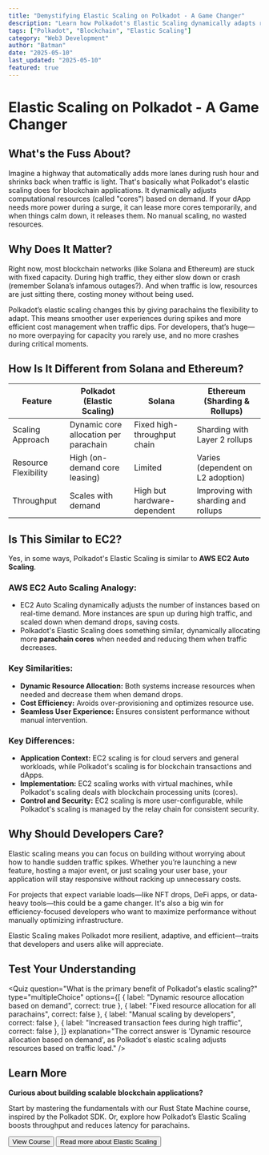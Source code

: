```yaml
---
title: "Demystifying Elastic Scaling on Polkadot - A Game Changer"
description: "Learn how Polkadot's Elastic Scaling dynamically adapts resources, ensuring efficiency and performance during variable traffic."
tags: ["Polkadot", "Blockchain", "Elastic Scaling"]
category: "Web3 Development"
author: "Batman"
date: "2025-05-10"
last_updated: "2025-05-10"
featured: true
---
```


# Elastic Scaling on Polkadot - A Game Changer

## What's the Fuss About?

Imagine a highway that automatically adds more lanes during rush hour and shrinks back when traffic is light. That's basically what Polkadot's elastic scaling does for blockchain applications. It dynamically adjusts computational resources (called "cores") based on demand. If your dApp needs more power during a surge, it can lease more cores temporarily, and when things calm down, it releases them. No manual scaling, no wasted resources.

## Why Does It Matter?

Right now, most blockchain networks (like Solana and Ethereum) are stuck with fixed capacity. During high traffic, they either slow down or crash (remember Solana’s infamous outages?). And when traffic is low, resources are just sitting there, costing money without being used.

Polkadot’s elastic scaling changes this by giving parachains the flexibility to adapt. This means smoother user experiences during spikes and more efficient cost management when traffic dips. For developers, that’s huge—no more overpaying for capacity you rarely use, and no more crashes during critical moments.

## How Is It Different from Solana and Ethereum?

| Feature              | Polkadot (Elastic Scaling)            | Solana                      | Ethereum (Sharding & Rollups)       |
| -------------------- | ------------------------------------- | --------------------------- | ----------------------------------- |
| Scaling Approach     | Dynamic core allocation per parachain | Fixed high-throughput chain | Sharding with Layer 2 rollups       |
| Resource Flexibility | High (on-demand core leasing)         | Limited                     | Varies (dependent on L2 adoption)   |
| Throughput           | Scales with demand                    | High but hardware-dependent | Improving with sharding and rollups |

## Is This Similar to EC2?

Yes, in some ways, Polkadot's Elastic Scaling is similar to **AWS EC2 Auto Scaling**.

### AWS EC2 Auto Scaling Analogy:

* EC2 Auto Scaling dynamically adjusts the number of instances based on real-time demand. More instances are spun up during high traffic, and scaled down when demand drops, saving costs.
* Polkadot's Elastic Scaling does something similar, dynamically allocating more **parachain cores** when needed and reducing them when traffic decreases.

### Key Similarities:

* **Dynamic Resource Allocation:** Both systems increase resources when needed and decrease them when demand drops.
* **Cost Efficiency:** Avoids over-provisioning and optimizes resource use.
* **Seamless User Experience:** Ensures consistent performance without manual intervention.

### Key Differences:

* **Application Context:** EC2 scaling is for cloud servers and general workloads, while Polkadot's scaling is for blockchain transactions and dApps.
* **Implementation:** EC2 scaling works with virtual machines, while Polkadot's scaling deals with blockchain processing units (cores).
* **Control and Security:** EC2 scaling is more user-configurable, while Polkadot's scaling is managed by the relay chain for consistent security.

## Why Should Developers Care?

Elastic scaling means you can focus on building without worrying about how to handle sudden traffic spikes. Whether you’re launching a new feature, hosting a major event, or just scaling your user base, your application will stay responsive without racking up unnecessary costs.

For projects that expect variable loads—like NFT drops, DeFi apps, or data-heavy tools—this could be a game changer. It's also a big win for efficiency-focused developers who want to maximize performance without manually optimizing infrastructure.

Elastic Scaling makes Polkadot more resilient, adaptive, and efficient—traits that developers and users alike will appreciate.

## Test Your Understanding

<Quiz
  question="What is the primary benefit of Polkadot's elastic scaling?"
  type="multipleChoice"
  options={[
    { label: "Dynamic resource allocation based on demand", correct: true },
    { label: "Fixed resource allocation for all parachains", correct: false },
    { label: "Manual scaling by developers", correct: false },
    { label: "Increased transaction fees during high traffic", correct: false },
  ]}
  explanation="The correct answer is 'Dynamic resource allocation based on demand', as Polkadot's elastic scaling adjusts resources based on traffic load."
/>

## Learn More
**Curious about building scalable blockchain applications?**

Start by mastering the fundamentals with our Rust State Machine course, inspired by the Polkadot SDK. Or, explore how Polkadot’s Elastic Scaling boosts throughput and reduces latency for parachains.

<Button href="https://dotcodeschool.com/courses/in-browser-rust-state-machine" variant="primary">
  View Course
</Button>

<Button href="https://forum.polkadot.network/t/elastic-scaling/7185" variant="secondary">
  Read more about Elastic Scaling
</Button>
